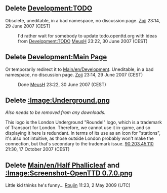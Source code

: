 {{Template:RFDHeader}}

{{en/Archive|Sept. 2005 - Sept. 2006}}

==Delete [[Main/en/TODO|Development:TODO]]==
Obsolete, uneditable, in a bad namespace, no discussion page. [[Archive/en/Zojj|Zojj]] 23:14, 29 June 2007 (CEST)
:I'd rather wait for somebody to update todo.openttd.org with ideas from [[Main/en/TODO|Development:TODO]] [[Archive/en/MeusH|MeusH]] 23:22, 30 June 2007 (CEST)

==Delete [[Main/en/Development|Development:Main Page]]==
Or temporarily redirect it to [[Main/en/Development]].
Uneditable, in a bad namespace, no discussion page. [[Archive/en/Zojj|Zojj]] 23:14, 29 June 2007 (CEST)
:Done [[Archive/en/MeusH|MeusH]] 23:22, 30 June 2007 (CEST)

==Delete [[Main/en/Image:Underground.png|:Image:Underground.png]]==

''Also needs to be removed from any downloads.''

This logo is the London Underground "Roundel" logo, which is a trademark of Transport for London.  Therefore, we cannot use it in-game, and so displaying it here is redundant.  In terms of its use as an icon for "stations", it's also not intuitive, as those outside London probably won't make the connection, but that's secondary to the trademark issue.  [[Archive/en/90.203.45.110|90.203.45.110]] 21:30, 17 October 2007 (CEST)

==Delete [[Main/en/Half Phallicleaf]] and [[Main/en/Image:Screenshot-OpenTTD 0.7.0.png|:Image:Screenshot-OpenTTD 0.7.0.png]]==
Little kid thinks he's funny... [[Archive/en/Roujin|Roujin]] 11:23, 2 May 2009 (UTC)